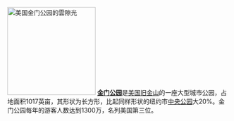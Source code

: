 [[File:Crepuscular rays in ggp 2.jpg|left|200px|thumb|[[美国]][[金门公园]]的[[雲隙光]]]]
'''[[金门公园]]'''是[[美国]][[旧金山]]的一座大型城市公园，占地面积1017英亩，其形状为长方形，比起同样形状的纽约市[[中央公园 (纽约市)|中央公园]]大20%。金门公园每年的游客人数达到1300万，名列美国第三位。